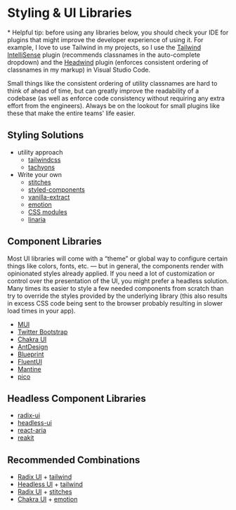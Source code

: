 
# Styling & UI Libraries

\* Helpful tip: before using any libraries below, you should check your IDE for plugins that might improve the developer experience of using it. For example, I love to use Tailwind in my projects, so I use the [Tailwind IntelliSense](https://marketplace.visualstudio.com/items?itemName=bradlc.vscode-tailwindcss) plugin (recommends classnames in the auto-complete dropdown) and the [Headwind](https://marketplace.visualstudio.com/items?itemName=heybourn.headwind) plugin (enforces consistent ordering of classnames in my markup) in Visual Studio Code.

Small things like the consistent ordering of utility classnames are hard to think of ahead of time, but can greatly improve the readability of a codebase (as well as enforce code consistency without requiring any extra effort from the engineers). Always be on the lookout for small plugins like these that make the entire teams' life easier.

## Styling Solutions

- utility approach
    - [tailwindcss](https://tailwindcss.com/)
    - [tachyons](https://tachyons.io/)
- Write your own
    - [stitches](https://stitches.dev/)
    - [styled-components](https://styled-components.com/)
    - [vanilla-extract](https://github.com/seek-oss/vanilla-extract)
    - [emotion](https://emotion.sh/docs/introduction)
    - [CSS modules](https://github.com/css-modules/css-modules)
    - [linaria](https://github.com/callstack/linaria)

## Component Libraries

Most UI libraries will come with a “theme” or global way to configure certain things like colors, fonts, etc. — but in general, the components render with opinionated styles already applied. If you need a lot of customization or control over the presentation of the UI, you might prefer a headless solution. Many times its easier to style a few needed components from scratch than try to override the styles provided by the underlying library (this also results in excess CSS code being sent to the browser probably resulting in slower load times in your app).

- [MUI](https://mui.com/)
- [Twitter Bootstrap](https://react-bootstrap.github.io/)
- [Chakra UI](https://chakra-ui.com/)
- [AntDesign](https://ant.design/)
- [Blueprint](https://blueprintjs.com/)
- [FluentUI](https://react.fluentui.dev/?path=/docs/concepts-introduction--page)
- [Mantine](https://mantine.dev/)
- [pico](https://picocss.com/)

## Headless Component Libraries

- [radix-ui](https://www.radix-ui.com/)
- [headless-ui](https://headlessui.com/)
- [react-aria](https://react-spectrum.adobe.com/react-aria/)
- [reakit](https://reakit.io/)

## Recommended Combinations

- [Radix UI](https://www.radix-ui.com/) + [tailwind](https://tailwindcss.com/)
- [Headless UI](https://headlessui.dev/) + [tailwind](https://tailwindcss.com/)
- [Radix UI](https://www.radix-ui.com/) + [stitches](https://stitches.dev/)
- [Chakra UI](https://chakra-ui.com/) + [emotion](https://emotion.sh/docs/introduction)